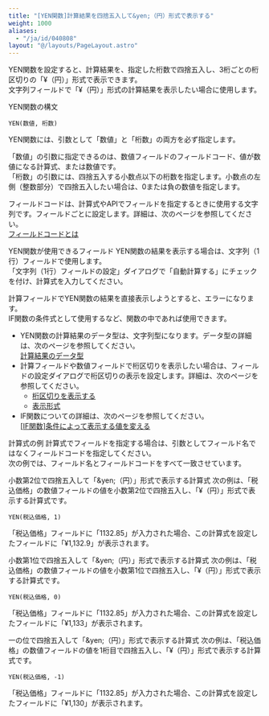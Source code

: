 ```yaml
---
title: "[YEN関数]計算結果を四捨五入して&yen;（円）形式で表示する"
weight: 1000
aliases:
  - "/ja/id/040808"
layout: "@/layouts/PageLayout.astro"
---
```




YEN関数を設定すると、計算結果を、指定した桁数で四捨五入し、3桁ごとの桁区切りの「&yen;（円）」形式で表示できます。  
文字列フィールドで「&yen;（円）」形式の計算結果を表示したい場合に使用します。

<Heading id="autocalc_yen_function_10">YEN関数の構文</Heading>
```plaintext {copy=true}
YEN(数値, 桁数)

```

YEN関数には、引数として「数値」と「桁数」の両方を必ず指定します。

「数値」の引数に指定できるのは、数値フィールドのフィールドコード、値が数値になる計算式、または数値です。  
「桁数」の引数には、四捨五入する小数点以下の桁数を指定します。小数点の左側（整数部分）で四捨五入したい場合は、0または負の数値を指定します。

<Note>

フィールドコードは、計算式やAPIでフィールドを指定するときに使用する文字列です。フィールドごとに設定します。詳細は、次のページを参照してください。  
[フィールドコードとは](/k/ja/id/040504.html)


</Note>

<Heading id="autocalc_yen_function_20">YEN関数が使用できるフィールド</Heading>
YEN関数の結果を表示する場合は、文字列（1行）フィールドで使用します。  
「文字列（1行）フィールドの設定」ダイアログで「自動計算する」にチェックを付け、計算式を入力してください。

計算フィールドでYEN関数の結果を直接表示しようとすると、エラーになります。  
IF関数の条件式として使用するなど、関数の中であれば使用できます。

<Note>

* YEN関数の計算結果のデータ型は、文字列型になります。データ型の詳細は、次のページを参照してください。  
  [計算結果のデータ型](/k/ja/id/040500.html#autocalc_calculation_type_20)
* 計算フィールドや数値フィールドで桁区切りを表示したい場合は、フィールドの設定ダイアログで桁区切りの表示を設定します。詳細は、次のページを参照してください。
  * [桁区切りを表示する](/k/ja/id/040534.html#form_parts_number_2030)
  * [表示形式](/k/ja/id/040517.html#form_parts_calculated_2040)
* IF関数についての詳細は、次のページを参照してください。  
  [[IF関数]条件によって表示する値を変える](/k/ja/id/040505.html)


</Note>

<Heading id="autocalc_yen_function_30">計算式の例</Heading>
計算式でフィールドを指定する場合は、引数としてフィールド名ではなくフィールドコードを指定してください。  
次の例では、フィールド名とフィールドコードをすべて一致させています。

<Heading level={3} id="autocalc_yen_function_3010">小数第2位で四捨五入して「&amp;yen;（円）」形式で表示する計算式</Heading>
次の例は、「税込価格」の数値フィールドの値を小数第2位で四捨五入し、「&yen;（円）」形式で表示する計算式です。

```plaintext {copy=true}
YEN(税込価格, 1)

```

「税込価格」フィールドに「1132.85」が入力された場合、この計算式を設定したフィールドに「&yen;1,132.9」が表示されます。

<Heading level={3} id="autocalc_yen_function_3020">小数第1位で四捨五入して「&amp;yen;（円）」形式で表示する計算式</Heading>
次の例は、「税込価格」の数値フィールドの値を小数第1位で四捨五入し、「&yen;（円）」形式で表示する計算式です。

```plaintext {copy=true}
YEN(税込価格, 0)

```

「税込価格」フィールドに「1132.85」が入力された場合、この計算式を設定したフィールドに「&yen;1,133」が表示されます。

<Heading level={3} id="autocalc_yen_function_3030">一の位で四捨五入して「&amp;yen;（円）」形式で表示する計算式</Heading>
次の例は、「税込価格」の数値フィールドの値を1桁目で四捨五入し、「&yen;（円）」形式で表示する計算式です。

```plaintext {copy=true}
YEN(税込価格, -1)

```

「税込価格」フィールドに「1132.85」が入力された場合、この計算式を設定したフィールドに「&yen;1,130」が表示されます。
